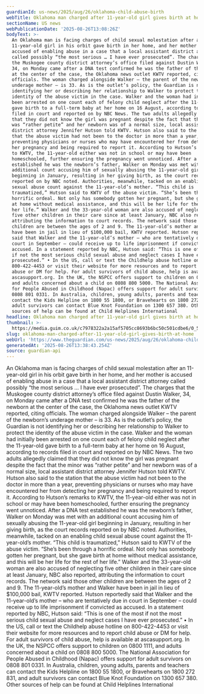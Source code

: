 ```yaml
---
guardianId: us-news/2025/aug/26/oklahoma-child-abuse-birth
webTitle: Oklahoma man charged after 11-year-old girl gives birth at home
sectionName: US news
webPublicationDate: '2025-08-26T13:08:26Z'
bodyText: >-
  An Oklahoma man is facing charges of child sexual molestation after an
  11-year-old girl in his orbit gave birth in her home, and her mother is
  accused of enabling abuse in a case that a local assistant district attorney
  called possibly “the most serious … I have ever prosecuted”. The charges that
  the Muskogee county district attorney’s office filed against Dustin Walker,
  34, on Monday came after a DNA test confirmed he was the father of the newborn
  at the center of the case, the Oklahoma news outlet KWTV reported, citing
  officials. The woman charged alongside Walker – the parent of the newborn’s
  underage mother – is 33. As is the outlet’s policy, the Guardian is not
  identifying her or describing her relationship to Walker to protect the
  identity of the abuse victim in the case. Walker and the woman had initially
  been arrested on one count each of felony child neglect after the 11-year-old
  gave birth to a full-term baby at her home on 16 August, according to records
  filed in court and reported on by NBC News. The two adults allegedly claimed
  that they did not know the girl was pregnant despite the fact that the minor
  was “rather petite” and her newborn was of a normal size, local assistant
  district attorney Jennifer Hutson told KWTV. Hutson also said to the station
  that the abuse victim had not been to the doctor in more than a year,
  preventing physicians or nurses who may have encountered her from detecting
  her pregnancy and being required to report it. According to Hutson’s remarks
  to KWTV, the 11-year-old either was not in school or may have been
  homeschooled, further ensuring the pregnancy went unnoticed. After a DNA test
  established he was the newborn’s father, Walker on Monday was met with an
  additional count accusing him of sexually abusing the 11-year-old girl
  beginning in January, resulting in her giving birth, as the court records
  reported on by NBC noted. Authorities, meanwhile, tacked on an enabling child
  sexual abuse count against the 11-year-old’s mother. “This child is
  traumatized,” Hutson said to KWTV of the abuse victim. “She’s been through a
  horrific ordeal. Not only has somebody gotten her pregnant, but she gave birth
  at home without medical assistance, and this will be her life for the rest of
  her life.” Walker and the 33-year-old woman are also accused of neglecting
  five other children in their care since at least January, NBC also reported,
  attributing the information to court records. The network said those other
  children are between the ages of 2 and 9. The 11-year-old’s mother and Walker
  have been in jail in lieu of $100,000 bail, KWTV reported. Hutson reportedly
  said that Walker and the 11-year-old’s mother – who are tentatively due in
  court in September – could receive up to life imprisonment if convicted as
  accused. In a statement reported by NBC, Hutson said: “This is one of the most
  if not the most serious child sexual abuse and neglect cases I have ever
  prosecuted.” • In the US, call or text the Childhelp abuse hotline on
  800-422-4453 or visit their website for more resources and to report child
  abuse or DM for help. For adult survivors of child abuse, help is available at
  ascasupport.org. In the UK, the NSPCC offers support to children on 0800 1111,
  and adults concerned about a child on 0808 800 5000. The National Association
  for People Abused in Childhood (Napac) offers support for adult survivors on
  0808 801 0331. In Australia, children, young adults, parents and teachers can
  contact the Kids Helpline on 1800 55 1800, or Bravehearts on 1800 272 831, and
  adult survivors can contact Blue Knot Foundation on 1300 657 380. Other
  sources of help can be found at Child Helplines International
headline: Oklahoma man charged after 11-year-old girl gives birth at home
thumbnail: >-
  https://media.guim.co.uk/c7978322a2a15af5705cc8693b6bc50c501cdbe6/0_514_2712_2169/500.jpg
slug: oklahoma-man-charged-after-11-year-old-girl-gives-birth-at-home
webUrl: 'https://www.theguardian.com/us-news/2025/aug/26/oklahoma-child-abuse-birth'
generatedAt: '2025-08-26T13:38:43.254Z'
source: guardian-api
---
```

An Oklahoma man is facing charges of child sexual molestation after an 11-year-old girl in his orbit gave birth in her home, and her mother is accused of enabling abuse in a case that a local assistant district attorney called possibly “the most serious … I have ever prosecuted”. The charges that the Muskogee county district attorney’s office filed against Dustin Walker, 34, on Monday came after a DNA test confirmed he was the father of the newborn at the center of the case, the Oklahoma news outlet KWTV reported, citing officials. The woman charged alongside Walker – the parent of the newborn’s underage mother – is 33. As is the outlet’s policy, the Guardian is not identifying her or describing her relationship to Walker to protect the identity of the abuse victim in the case. Walker and the woman had initially been arrested on one count each of felony child neglect after the 11-year-old gave birth to a full-term baby at her home on 16 August, according to records filed in court and reported on by NBC News. The two adults allegedly claimed that they did not know the girl was pregnant despite the fact that the minor was “rather petite” and her newborn was of a normal size, local assistant district attorney Jennifer Hutson told KWTV. Hutson also said to the station that the abuse victim had not been to the doctor in more than a year, preventing physicians or nurses who may have encountered her from detecting her pregnancy and being required to report it. According to Hutson’s remarks to KWTV, the 11-year-old either was not in school or may have been homeschooled, further ensuring the pregnancy went unnoticed. After a DNA test established he was the newborn’s father, Walker on Monday was met with an additional count accusing him of sexually abusing the 11-year-old girl beginning in January, resulting in her giving birth, as the court records reported on by NBC noted. Authorities, meanwhile, tacked on an enabling child sexual abuse count against the 11-year-old’s mother. “This child is traumatized,” Hutson said to KWTV of the abuse victim. “She’s been through a horrific ordeal. Not only has somebody gotten her pregnant, but she gave birth at home without medical assistance, and this will be her life for the rest of her life.” Walker and the 33-year-old woman are also accused of neglecting five other children in their care since at least January, NBC also reported, attributing the information to court records. The network said those other children are between the ages of 2 and 9. The 11-year-old’s mother and Walker have been in jail in lieu of $100,000 bail, KWTV reported. Hutson reportedly said that Walker and the 11-year-old’s mother – who are tentatively due in court in September – could receive up to life imprisonment if convicted as accused. In a statement reported by NBC, Hutson said: “This is one of the most if not the most serious child sexual abuse and neglect cases I have ever prosecuted.” • In the US, call or text the Childhelp abuse hotline on 800-422-4453 or visit their website for more resources and to report child abuse or DM for help. For adult survivors of child abuse, help is available at ascasupport.org. In the UK, the NSPCC offers support to children on 0800 1111, and adults concerned about a child on 0808 800 5000. The National Association for People Abused in Childhood (Napac) offers support for adult survivors on 0808 801 0331. In Australia, children, young adults, parents and teachers can contact the Kids Helpline on 1800 55 1800, or Bravehearts on 1800 272 831, and adult survivors can contact Blue Knot Foundation on 1300 657 380. Other sources of help can be found at Child Helplines International
